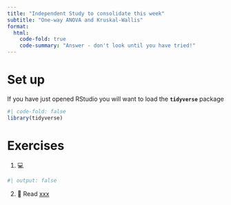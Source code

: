```yaml
---
title: "Independent Study to consolidate this week"
subtitle: "One-way ANOVA and Kruskal-Wallis"
format:
  html:
    code-fold: true
    code-summary: "Answer - don't look until you have tried!"
---
```


# Set up

If you have just opened RStudio you will want to load the **`tidyverse`** package

```r
#| code-fold: false
library(tidyverse)
```

# Exercises

1.  💻 


```r
#| output: false


```

2.  📖 Read [xxx](https://3mmarand.github.io/comp4biosci/xxx.html)